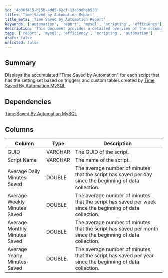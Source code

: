 ```yaml
---
id: '4b30f415-b15b-4dd5-b2cf-13a69dbeb538'
title: 'Time Saved by Automation Report'
title_meta: 'Time Saved by Automation Report'
keywords: ['automation', 'report', 'mysql', 'scripting', 'efficiency']
description: 'This document provides a detailed overview of the accumulated "Time Saved by Automation" for scripts configured with specific triggers and custom tables. It includes dependencies, a breakdown of relevant columns, and how to interpret the data for improved efficiency and performance in automation tasks.'
tags: ['report', 'mysql', 'efficiency', 'scripting', 'automation']
draft: false
unlisted: false
---
```

## Summary

Displays the accumulated "Time Saved by Automation" for each script that has the setting set based on triggers and custom tables created by [Time Saved By Automation MySQL](https://proval.itglue.com/DOC-5078775-7142807).

## Dependencies

[Time Saved By Automation MySQL](https://proval.itglue.com/DOC-5078775-7142807)

## Columns

| Column                          | Type    | Description                                                                                           |
|---------------------------------|---------|-------------------------------------------------------------------------------------------------------|
| GUID                            | VARCHAR | The GUID of the script.                                                                               |
| Script Name                    | VARCHAR | The name of the script.                                                                                |
| Average Daily Minutes Saved     | DOUBLE  | The average number of minutes that the script has saved per day since the beginning of data collection. |
| Average Weekly Minutes Saved     | DOUBLE  | The average number of minutes that the script has saved per week since the beginning of data collection. |
| Average Monthly Minutes Saved     | DOUBLE  | The average number of minutes that the script has saved per month since the beginning of data collection. |
| Average Yearly Minutes Saved      | DOUBLE  | The average number of minutes that the script has saved per year since the beginning of data collection. |












